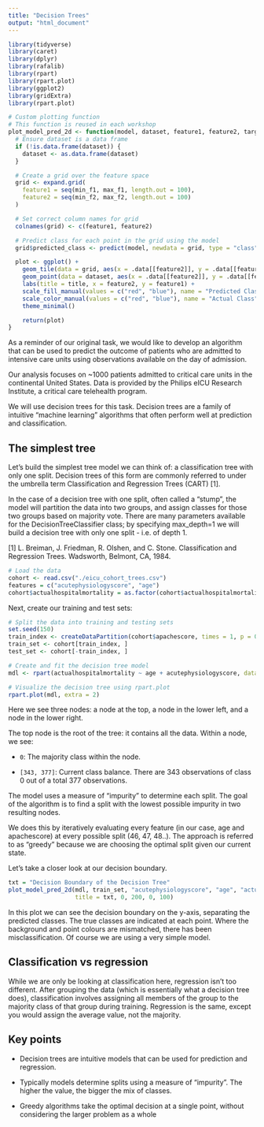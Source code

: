 ```yaml
---
title: "Decision Trees"
output: "html_document"
---
```


```r
library(tidyverse)
library(caret)
library(dplyr)
library(rafalib)
library(rpart)
library(rpart.plot)
library(ggplot2)
library(gridExtra)
library(rpart.plot)
```

```r
# Custom plotting function
# This function is reused in each workshop
plot_model_pred_2d <- function(model, dataset, feature1, feature2, target, title, min_f1, max_f1, min_f2, max_f2) {
  # Ensure dataset is a data frame
  if (!is.data.frame(dataset)) {
    dataset <- as.data.frame(dataset)
  }

  # Create a grid over the feature space
  grid <- expand.grid(
    feature1 = seq(min_f1, max_f1, length.out = 100),
    feature2 = seq(min_f2, max_f2, length.out = 100)
  )

  # Set correct column names for grid
  colnames(grid) <- c(feature1, feature2)

  # Predict class for each point in the grid using the model
  grid$predicted_class <- predict(model, newdata = grid, type = "class")

  plot <- ggplot() +
    geom_tile(data = grid, aes(x = .data[[feature2]], y = .data[[feature1]], fill = .data$predicted_class), alpha = 0.3) +
    geom_point(data = dataset, aes(x = .data[[feature2]], y = .data[[feature1]], color = .data[[target]]), size = 2) +
    labs(title = title, x = feature2, y = feature1) +
    scale_fill_manual(values = c("red", "blue"), name = "Predicted Class") +
    scale_color_manual(values = c("red", "blue"), name = "Actual Class") +
    theme_minimal()

    return(plot)
}
```

As a reminder of our original task, we would like to develop an algorithm that can be used to predict the outcome of patients who are admitted to intensive care units using observations available on the day of admission.

Our analysis focuses on ~1000 patients admitted to critical care units in the continental United States. Data is provided by the Philips eICU Research Institute, a critical care telehealth program.

We will use decision trees for this task. Decision trees are a family of intuitive “machine learning” algorithms that often perform well at prediction and classification.

## The simplest tree

Let's build the simplest tree model we can think of: a classification tree with only one split. Decision trees of this form are commonly referred to under the umbrella term Classification and Regression Trees (CART) [1].

In the case of a decision tree with one split, often called a "stump", the model will partition the data into two groups, and assign classes for those two groups based on majority vote. There are many parameters available for the DecisionTreeClassifier class; by specifying max_depth=1 we will build a decision tree with only one split - i.e. of depth 1.

[1] L. Breiman, J. Friedman, R. Olshen, and C. Stone. Classification and Regression Trees. Wadsworth, Belmont, CA, 1984.

```r
# Load the data
cohort <- read.csv("./eicu_cohort_trees.csv")
features = c("acutephysiologyscore", "age")
cohort$actualhospitalmortality = as.factor(cohort$actualhospitalmortality)
```

Next, create our training and test sets:

```r
# Split the data into training and testing sets
set.seed(150)
train_index <- createDataPartition(cohort$apachescore, times = 1, p = 0.7, list = FALSE)
train_set <- cohort[train_index, ]
test_set <- cohort[-train_index, ]
```

```r
# Create and fit the decision tree model
mdl <- rpart(actualhospitalmortality ~ age + acutephysiologyscore, data = train_set, method = "class", control = rpart.control(maxdepth = 1))

# Visualize the decision tree using rpart.plot
rpart.plot(mdl, extra = 2)
```

Here we see three nodes: a node at the top, a node in the lower left, and a node in the lower right.

The top node is the root of the tree: it contains all the data. Within a node, we see:

- `0`: The majority class within the node.  

- `[343, 377]`: Current class balance. There are 343 observations of class 0 out of a total 377 observations.

The model uses a measure of "impurity" to determine each split. The goal of the algorithm is to find a split with the lowest possible impurity in two resulting nodes. 

We does this by iteratively evaluating every feature (in our case, age and apachescore) at every possible split (46, 47, 48..). The approach is referred to as "greedy" because we are choosing the optimal split given our current state. 

Let's take a closer look at our decision boundary.

```r
txt = "Decision Boundary of the Decision Tree"
plot_model_pred_2d(mdl, train_set, "acutephysiologyscore", "age", "actualhospitalmortality",
                   title = txt, 0, 200, 0, 100)
```

In this plot we can see the decision boundary on the y-axis, separating the predicted classes. The true classes are indicated at each point. Where the background and point colours are mismatched, there has been misclassification. Of course we are using a very simple model.

## Classification vs regression

While we are only be looking at classification here, regression isn't too different. After grouping the data (which is essentially what a decision tree does), classification involves assigning all members of the group to the majority class of that group during training. Regression is the same, except you would assign the average value, not the majority.

## Key points

- Decision trees are intuitive models that can be used for prediction and regression.

- Typically models determine splits using a measure of "impurity". The higher the value, the bigger the mix of classes.

- Greedy algorithms take the optimal decision at a single point, without considering the larger problem as a whole
